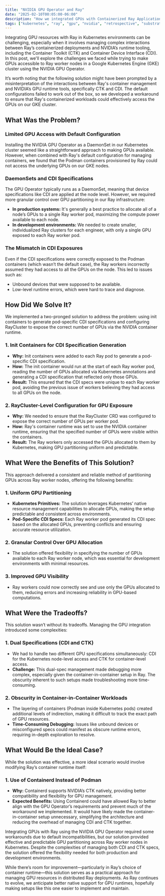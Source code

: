 ```yaml
---
title: "NVIDIA GPU Operator and Ray"
date: "2025-02-10T00:05:00-06:00"
description: "How we integrated GPUs with Containerized Ray Applications in Kubernetes"
tags: ["kubernetes", "ray", "gpu", "nvidia", "retrospective", "substrate"]
---
```


Integrating GPU resources with Ray in Kubernetes environments can be challenging, especially when it involves managing complex interactions between Ray’s containerized deployments and NVIDIA’s runtime tooling, including the Container Toolkit (CTK) and Container Device Interface (CDI). In this post, we'll explore the challenges we faced while trying to make GPUs accessible to Ray worker nodes in a Google Kubernetes Engine (GKE) cluster using the NVIDIA GPU Operator.

It’s worth noting that the following solution might have been prompted by a misinterpretation of the interactions between Ray's container management and NVIDIA’s GPU runtime tools, specifically CTK and CDI. The default configurations failed to work out of the box, so we developed a workaround to ensure that Ray's containerized workloads could effectively access the GPUs on our GKE cluster.

## What Was the Problem?

### Limited GPU Access with Default Configuration

Installing the NVIDIA GPU Operator as a DaemonSet in our Kubernetes cluster seemed like a straightforward approach to making GPUs available. However, when combined with Ray's default configuration for managing containers, we found that the Podman containers provisioned by Ray could not access the underlying GPUs on our GKE nodes.

### DaemonSets and CDI Specifications

The GPU Operator typically runs as a DaemonSet, meaning that device specifications like CDI are applied at the node level. However, we required more granular control over GPU partitioning in our Ray infrastructure:

- **In production systems:** It's generally a best practice to allocate all of a node’s GPUs to a single Ray worker pod, maximizing the compute power available to each node.
- **In development environments:** We needed to create smaller, individualized Ray clusters for each engineer, with only a single GPU exposed to each Ray worker pod.

### The Mismatch in CDI Exposures

Even if the CDI specifications were correctly exposed to the Podman containers (which wasn’t the default case), the Ray workers incorrectly assumed they had access to all the GPUs on the node. This led to issues such as:

- Unbound devices that were supposed to be available.
- Low-level runtime errors, which were hard to trace and diagnose.

## How Did We Solve It?

We implemented a two-pronged solution to address the problem: using init containers to generate pod-specific CDI specifications and configuring RayCluster to expose the correct number of GPUs via the NVIDIA container runtime.

### 1. **Init Containers for CDI Specification Generation**

- **Why:** Init containers were added to each Ray pod to generate a pod-specific CDI specification.
- **How:** The init container would run at the start of each Ray worker pod, reading the number of GPUs allocated via Kubernetes annotations and generating a CDI specification that reflected only those GPUs.
- **Result:** This ensured that the CDI specs were unique to each Ray worker pod, avoiding the previous issue of workers believing they had access to all GPUs on the node.

### 2. **RayCluster-Level Configuration for GPU Exposure**

- **Why:** We needed to ensure that the RayCluster CRD was configured to expose the correct number of GPUs per worker pod.
- **How:** Ray's container runtime was set to use the NVIDIA container runtime, ensuring that the specified number of GPUs were visible within the containers.
- **Result:** The Ray workers only accessed the GPUs allocated to them by Kubernetes, making GPU partitioning uniform and predictable.

## What Were the Benefits of This Solution?

This approach delivered a consistent and reliable method of partitioning GPUs across Ray worker nodes, offering the following benefits:

### 1. **Uniform GPU Partitioning**

- **Kubernetes Primitives:** The solution leverages Kubernetes’ native resource management capabilities to allocate GPUs, making the setup predictable and consistent across environments.
- **Pod-Specific CDI Specs:** Each Ray worker pod generated its CDI spec based on the allocated GPUs, preventing conflicts and ensuring accurate resource utilization.

### 2. **Granular Control Over GPU Allocation**

- The solution offered flexibility in specifying the number of GPUs available to each Ray worker node, which was essential for development environments with minimal resources.

### 3. **Improved GPU Visibility**

- Ray workers could now correctly see and use only the GPUs allocated to them, reducing errors and increasing reliability in GPU-based computations.

## What Were the Tradeoffs?

This solution wasn’t without its tradeoffs. Managing the GPU integration introduced some complexities:

### 1. **Dual Specifications (CDI and CTK)**

- We had to handle two different GPU specifications simultaneously: CDI for the Kubernetes node-level access and CTK for container-level access.
- **Challenge:** This dual-spec management made debugging more complex, especially given the container-in-container setup in Ray. The obscurity inherent to such setups made troubleshooting more time-consuming.

### 2. **Obscurity in Container-in-Container Workloads**

- The layering of containers (Podman inside Kubernetes pods) created additional levels of indirection, making it difficult to track the exact path of GPU resources.
- **Time-Consuming Debugging:** Issues like unbound devices or misconfigured specs could manifest as obscure runtime errors, requiring in-depth exploration to resolve.

## What Would Be the Ideal Case?

While the solution was effective, a more ideal scenario would involve modifying Ray’s container runtime itself:

### 1. **Use of Containerd Instead of Podman**

- **Why:** Containerd supports NVIDIA’s CTK natively, providing better compatibility and flexibility for GPU management.
- **Expected Benefits:** Using Containerd could have allowed Ray to better align with the GPU Operator’s requirements and prevent much of the workaround we implemented. It would have likely made the container-in-container setup unnecessary, simplifying the architecture and reducing the overhead of managing CDI and CTK together.

Integrating GPUs with Ray using the NVIDIA GPU Operator required some workarounds due to default incompatibilities, but our solution provided effective and predictable GPU partitioning across Ray worker nodes in Kubernetes. Despite the complexities of managing both CDI and CTK specs, the solution offered the flexibility needed for both production and development environments.

While there’s room for improvement—particularly in Ray’s choice of container runtime—this solution serves as a practical approach for managing GPU resources in distributed Ray deployments. As Ray continues to evolve, we anticipate better native support for GPU runtimes, hopefully making setups like this one easier to implement and maintain.